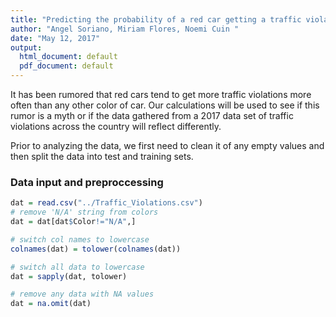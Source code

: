 ```yaml
---
title: "Predicting the probability of a red car getting a traffic violation."
author: "Angel Soriano, Miriam Flores, Noemi Cuin "
date: "May 12, 2017"
output:
  html_document: default
  pdf_document: default
---
```


It has been rumored that red cars tend to get more traffic violations more often than any other color of car. Our calculations will be used to see if this rumor is a myth or if the data gathered from a 2017 data set of traffic violations across the country will reflect differently.

Prior to analyzing the data, we first need to clean it of any empty values and then split the data into test and training sets.

### Data input and preproccessing
```r
dat = read.csv("../Traffic_Violations.csv")
# remove 'N/A' string from colors
dat = dat[dat$Color!="N/A",]

# switch col names to lowercase
colnames(dat) = tolower(colnames(dat))

# switch all data to lowercase
dat = sapply(dat, tolower)

# remove any data with NA values
dat = na.omit(dat)


```